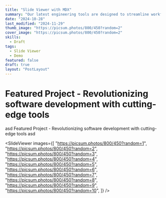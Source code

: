 ```yaml
---
title: "Slide Viewer with MDX"
summary: "Our latest engineering tools are designed to streamline workflows and boost productivity. Discover how these innovations are transforming the software development landscape."
date: "2024-10-28"
last_modified: "2024-11-29"
thumb_image: "https://picsum.photos/800/450?random=2"
cover_image: "https://picsum.photos/800/450?random=2"
skills:
  - Draft
tags:
  - Slide Viewer
  - Demo
featured: false
draft: true
layout: "PostLayout"
---
```


# Featured Project - Revolutionizing software development with cutting-edge tools

asd Featured Project - Revolutionizing software development with cutting-edge tools asd

<SlideViewer images={[
  "https://picsum.photos/800/450?random=1",
  "https://picsum.photos/800/450?random=2",
  "https://picsum.photos/800/450?random=3",
  "https://picsum.photos/800/450?random=4",
  "https://picsum.photos/800/450?random=5",
  "https://picsum.photos/800/450?random=6",
  "https://picsum.photos/800/450?random=7",
  "https://picsum.photos/800/450?random=8",
  "https://picsum.photos/800/450?random=9",
  "https://picsum.photos/800/450?random=10",
]} />